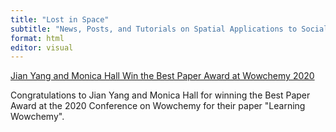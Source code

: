 ```yaml
---
title: "Lost in Space"
subtitle: "News, Posts, and Tutorials on Spatial Applications to Social Science"
format: html
editor: visual
---
```


[Jian Yang and Monica Hall Win the Best Paper Award at Wowchemy 2020](lost in space document.qmd)

Congratulations to Jian Yang and Monica Hall for winning the Best Paper Award at the 2020 Conference on Wowchemy for their paper \"Learning Wowchemy\".
